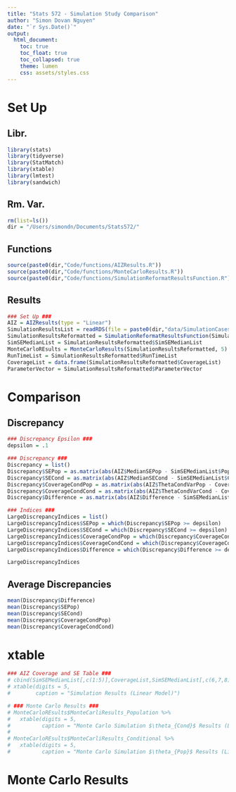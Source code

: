 ```yaml
---
title: "Stats 572 - Simulation Study Comparison"
author: "Simon Dovan Nguyen"
date: "`r Sys.Date()`"
output:
  html_document:
    toc: true
    toc_float: true
    toc_collapsed: true
    theme: lumen
    css: assets/styles.css
---
```


# Set Up

## Libr.
```r
library(stats)
library(tidyverse)
library(StatMatch)
library(xtable)
library(lmtest)
library(sandwich)
```

## Rm. Var.
```r
rm(list=ls())
dir = "/Users/simondn/Documents/Stats572/"
```

## Functions
```r
source(paste0(dir,"Code/functions/AIZResults.R"))
source(paste0(dir,"Code/functions/MonteCarloResults.R"))
source(paste0(dir,"Code/functions/SimulationReformatResultsFunction.R"))
```

## Results
```r
### Set Up ###
AIZ = AIZResults(type = "Linear")
SimulationResultsList = readRDS(file = paste0(dir,"data/SimulationCases/Linear/SimulationResults.rds"))
SimulationResultsReformatted = SimulationReformatResultsFunction(SimulationResultsList)
SimSEMedianList = SimulationResultsReformatted$SimSEMedianList 
MonteCarloREsults = MonteCarloResults(SimulationResultsReformatted, 5)
RunTimeList = SimulationResultsReformatted$RunTimeList
CoverageList = data.frame(SimulationResultsReformatted$CoverageList)
ParameterVector = SimulationResultsReformatted$ParameterVector
```

# Comparison
## Discrepancy 
```r
### Discrepancy Epsilon ###
depsilon = .1

### Discrepancy ###
Discrepancy = list()
Discrepancy$SEPop = as.matrix(abs(AIZ$MedianSEPop - SimSEMedianList$Population))
Discrepancy$SECond = as.matrix(abs(AIZ$MedianSECond - SimSEMedianList$Conditional))
Discrepancy$CoverageCondPop = as.matrix(abs(AIZ$ThetaCondVarPop - CoverageList[,3]))
Discrepancy$CoverageCondCond = as.matrix(abs(AIZ$ThetaCondVarCond - CoverageList[,4]))
Discrepancy$Difference = as.matrix(abs(AIZ$Difference - SimSEMedianList$Difference))

### Indices ###
LargeDiscrepancyIndices = list()
LargeDiscrepancyIndices$SEPop = which(Discrepancy$SEPop >= depsilon)
LargeDiscrepancyIndices$SECond = which(Discrepancy$SECond >= depsilon)
LargeDiscrepancyIndices$CoverageCondPop = which(Discrepancy$CoverageCondPop >= depsilon)
LargeDiscrepancyIndices$CoverageCondCond = which(Discrepancy$CoverageCondCond >= depsilon)
LargeDiscrepancyIndices$Difference = which(Discrepancy$Difference >= depsilon)

LargeDiscrepancyIndices
```
## Average Discrepancies
```r
mean(Discrepancy$Difference)
mean(Discrepancy$SEPop)
mean(Discrepancy$SECond)
mean(Discrepancy$CoverageCondPop)
mean(Discrepancy$CoverageCondCond)
```
# xtable


```r
### AIZ Coverage and SE Table ###
# cbind(SimSEMedianList[,c(1:5)],CoverageList,SimSEMedianList[,c(6,7,8)]) %>%
# xtable(digits = 5,
#        caption = "Simulation Results (Linear Model)")

# ### Monte Carlo Results ###
# MonteCarloREsults$MonteCarliResults_Population %>%
#   xtable(digits = 5,
#          caption = "Monte Carlo Simulation $\theta_{Cond}$ Results (Linear Model)")
# 
# MonteCarloREsults$MonteCarliResults_Conditional %>%
#   xtable(digits = 5,
#          caption = "Monte Carlo Simulation $\theta_{Pop}$ Results (Linear Model)")
```

# Monte Carlo Results
```r

```

